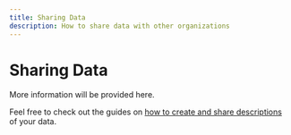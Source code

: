 ```yaml
---
title: Sharing Data
description: How to share data with other organizations
---
```


# Sharing Data

More information will be provided here.

Feel free to check out the guides on [how to create and share descriptions](/docs/sharing-data/how-to-dataset) of your data.
